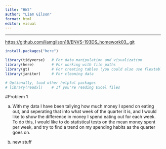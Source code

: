 ```yaml
---
title: "HW3"
author: "Liam Gilson"
format: html
editor: visual
---
```


---

<https://github.com/liamgilson18/ENVS-193DS_homework03_.git>

```r
install.packages("here")
```

```r
library(tidyverse)   # For data manipulation and visualization
library(here)        # For working with file paths
library(gt)          # For creating tables (you could also use flextable instead)
library(janitor)     # For cleaning data

# Optionally, load other helpful packages
# library(readxl)    # If you're reading Excel files
```

#Problem 1 

a. 
With my data I have been tallying how much money I spend on eating out, and seperating that into what week of the quarter it is, and I would like to show the difference in money I spend eating out for each week. To do this, I would like to do statistical tests on the mean money spent per week, and try to find a trend on my spending habits as the quarter goes on.

b.  new stuff
